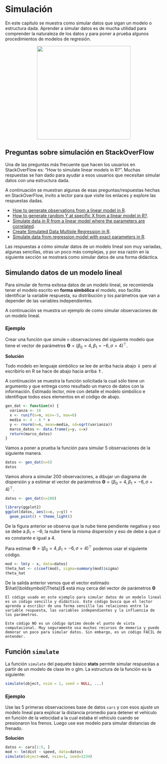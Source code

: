 # Simulación {#simul}
En este capítulo se muestra como simular datos que sigan un modelo o estructura dada. Aprender a simular datos es de mucha utilidad para comprender la naturaleza de los datos y para poner a prueba algunos procedimientos de modelos de regresión.

<p align="center">
  <img src="images/lego.jpg" width="300">
</p>

## Preguntas sobre simulación en StackOverFlow {-}
Una de las preguntas más frecuente que hacen los usuarios en StackOverFlow es: "How to simulate linear models in R?". Muchas respuestas se han dado para ayudar a esos usuarios que necesitan simular datos con una estructura dada. 

A continuación se muestran algunas de esas preguntas/respuestas hechas en StackOverFlow, invito a lector para que visite los enlaces y explore las respuestas dadas.

- [How to generate observations from a linear model in R](https://stackoverflow.com/questions/23301703/how-to-generate-observations-from-a-linear-model-in-r).
- [How to generate random Y at specific X from a linear model in R?](https://stackoverflow.com/questions/15889174/how-to-generate-random-y-at-specific-x-from-a-linear-model-in-r).
- [Simulate data in R from a linear model where the parameters are correlated](https://stackoverflow.com/questions/47294225/simulate-data-in-r-from-a-linear-model-where-the-parameters-are-correlated).
- [Create Simulated Data Multiple Regression in R](https://stackoverflow.com/questions/27114449/create-simulated-data-multiple-regression-in-r).
- [Simulate data from regression model with exact parameters in R](https://stackoverflow.com/questions/57360673/simulate-data-from-regression-model-with-exact-parameters-in-r).

Las respuestas a cómo simular datos de un modelo lineal son muy variadas, algunas sencillas, otras un poco más complejas, y por esa razón en la siguiente sección se mostrará como simular datos de una forma didáctica.

## Simulando datos de un modelo lineal {-}
Para simular de forma exitosa datos de un modelo lineal, se recomienda tener el modelo escrito en __forma simbólica__ el modelo, eso facilita identificar la variable respuesta, su distribución y los parámetros que van a depender de las variables independientes. 

A continuación se muestra un ejemplo de como simular observaciones de un modelo lineal.

### Ejemplo {-}
Crear una función que simule `n` observaciones del siguiente modelo que tiene el vector de parámetros $\boldsymbol{\Theta}=(\beta_0=4, \beta_1=-6, \sigma=4)^\top$.

\begin{align*} 
y_i &\sim  N(\mu_i, \sigma^2) \\ 
\mu_i &= 4 - 6 x_i \\
x_i &\sim U(-5, 6) \\
\sigma^2 &= 16
\end{align*}

__Solución__

Todo modelo en lenguaje simbólico se lee de arriba hacia abajo $\Downarrow$ pero al escribirlo en R se hace de abajo hacia arriba $\Uparrow$. 

A continuación se muestra la función solicitada la cual sólo tiene un argumento y que entrega como resultado un marco de datos con la información. Estimado lector, mire con detalle el modelo simbólico e identifique todos esos elementos en el código de abajo.

```r
gen_dat <- function(n) {
  varianza <- 16
  x <- runif(n=n, min=-5, max=6)
  media <- 4 - 6 * x
  y <- rnorm(n=n, mean=media, sd=sqrt(varianza))
  marco_datos <- data.frame(y=y, x=x)
  return(marco_datos)
}
```

Vamos a poner a prueba la función para simular 5 observaciones de la siguiente manera.

```r
datos <- gen_dat(n=5)
datos
```

Vamos ahora a simular 200 observaciones, a dibujar un diagrama de dispersión y a estimar el vector de parámetros $\boldsymbol{\Theta}=(\beta_0=4, \beta_1=-6, \sigma=4)^\top$.

```r
datos <- gen_dat(n=200)

library(ggplot2)
ggplot(datos, aes(x=x, y=y)) +
  geom_point() + theme_light()
```

De la figura anterior se observa que la nube tiene pendiente negativa y eso se debe a $\beta_1=-6$; la nube tiene la misma dispersión y eso de debe a que $\sigma$ es constante e igual a 4.

Para estimar $\boldsymbol{\Theta}=(\beta_0=4, \beta_1=-6, \sigma=4)^\top$ podemos usar el siguiente código.

```r
mod <- lm(y ~ x, data=datos)
theta_hat <- c(coef(mod), sigma=summary(mod)$sigma)
theta_hat
```

De la salida anterior vemos que el vector estimado $\hat{\boldsymbol{\Theta}}$ está muy cerca del vector de parámetros $\boldsymbol{\Theta}$

```block2
El código usado en este ejemplo para simular datos de un modelo lineal es un código sencillo y didáctico. Este código busca que el lector aprenda a escribir de una forma sencilla las relaciones entre la variable respuesta, las variables independientes y la influencia de los parámetros. 

Este código NO es un código óptimo desde el punto de vista computacional. Muy seguramente usa muchos recursos de memoria y puede demorar un poco para simular datos. Sin embargo, es un código FÁCIL de entender.
```

## Función `simulate` {-}
La función `simulate` del paquete básico **stats** permite simular respuestas a partir de un modelo de clase lm o glm. La estructura de la función es la siguiente:

```r
simulate(object, nsim = 1, seed = NULL, ...)
```

### Ejemplo {-}
Use las 5 primeras observaciones base de datos `cars` y con esos ajuste un modelo lineal para explicar la distancia promedio para detener el vehículo en función de la velocidad a la cual estaba el vehículo cuando se presionaron los frenos. Luego use ese modelo para simular distancias de frenado.

__Solución__

```r
datos <- cars[1:5, ]
mod <- lm(dist ~ speed, data=datos)
simulate(object=mod, nsim=1, seed=1234)
```





